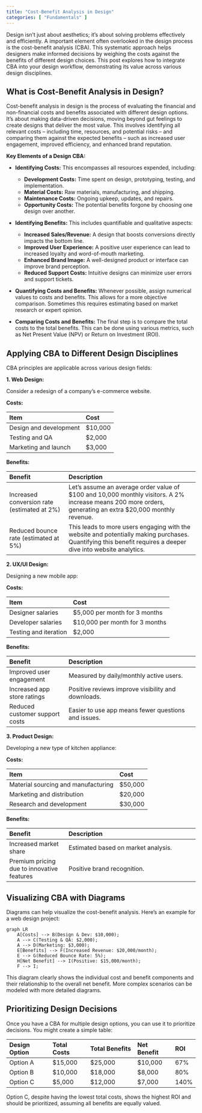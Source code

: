 ```yaml
---
title: "Cost-Benefit Analysis in Design"
categories: [ "Fundamentals" ]
---
```


Design isn't just about aesthetics; it's about solving problems effectively and efficiently. A important element often overlooked in the design process is the cost-benefit analysis (CBA). This systematic approach helps designers make informed decisions by weighing the costs against the benefits of different design choices. This post explores how to integrate CBA into your design workflow, demonstrating its value across various design disciplines.

## What is Cost-Benefit Analysis in Design?

Cost-benefit analysis in design is the process of evaluating the financial and non-financial costs and benefits associated with different design options. It's about making data-driven decisions, moving beyond gut feelings to create designs that deliver the most value. This involves identifying all relevant costs – including time, resources, and potential risks – and comparing them against the expected benefits – such as increased user engagement, improved efficiency, and enhanced brand reputation.

**Key Elements of a Design CBA:**

-   **Identifying Costs:** This encompasses all resources expended, including:

    -   **Development Costs:** Time spent on design, prototyping, testing, and implementation.
    -   **Material Costs:** Raw materials, manufacturing, and shipping.
    -   **Maintenance Costs:** Ongoing upkeep, updates, and repairs.
    -   **Opportunity Costs:** The potential benefits forgone by choosing one design over another.

-   **Identifying Benefits:** This includes quantifiable and qualitative aspects:

    -   **Increased Sales/Revenue:** A design that boosts conversions directly impacts the bottom line.
    -   **Improved User Experience:** A positive user experience can lead to increased loyalty and word-of-mouth marketing.
    -   **Enhanced Brand Image:** A well-designed product or interface can improve brand perception.
    -   **Reduced Support Costs:** Intuitive designs can minimize user errors and support tickets.

-   **Quantifying Costs and Benefits:** Whenever possible, assign numerical values to costs and benefits. This allows for a more objective comparison. Sometimes this requires estimating based on market research or expert opinion.

-   **Comparing Costs and Benefits:** The final step is to compare the total costs to the total benefits. This can be done using various metrics, such as Net Present Value (NPV) or Return on Investment (ROI).

## Applying CBA to Different Design Disciplines

CBA principles are applicable across various design fields:

**1. Web Design:**

Consider a redesign of a company's e-commerce website.

**Costs:** 

| Item                 | Cost                  |
|:----------------------|:-----------------------|
|Design and development | $10,000 |
|Testing and QA | $2,000 | 
|Marketing and launch | $3,000|

**Benefits:** 


| Benefit                       | Description                                                          |
|:-------------------------------|:----------------------------------------------------------------------|
|Increased conversion rate (estimated at 2%) | Let's assume an average order value of $100 and 10,000 monthly visitors. A 2% increase means 200 more orders, generating an extra $20,000 monthly revenue. |
|Reduced bounce rate (estimated at 5%) | This leads to more users engaging with the website and potentially making purchases. Quantifying this benefit requires a deeper dive into website analytics.|

**2. UX/UI Design:**

Designing a new mobile app:

**Costs:**

| Item                 | Cost                  |
|:----------------------|:-----------------------|
| Designer salaries    | $5,000 per month for 3 months |
| Developer salaries   | $10,000 per month for 3 months |
| Testing and iteration | $2,000                |

**Benefits:**

| Benefit                       | Description                                                          |
|:-------------------------------|:----------------------------------------------------------------------|
| Improved user engagement      | Measured by daily/monthly active users.                              |
| Increased app store ratings   | Positive reviews improve visibility and downloads.                   |
| Reduced customer support costs| Easier to use app means fewer questions and issues.                  |

**3. Product Design:**

Developing a new type of kitchen appliance:

**Costs:**

| Item                 | Cost                  |
|:----------------------|:-----------------------|
|Material sourcing and manufacturing | $50,000 |
|Marketing and distribution | $20,000 |
|Research and development | $30,000 |

**Benefits:**

| Benefit                       | Description                                                          |
|:-------------------------------|:----------------------------------------------------------------------|
|Increased market share         | Estimated based on market analysis.                                    |
|Premium pricing due to innovative features | Positive brand recognition.                                    |

## Visualizing CBA with Diagrams

Diagrams can help visualize the cost-benefit analysis. Here's an example for a web design project:

```mermaid
graph LR
    A[Costs] --> B(Design & Dev: $10,000);
    A --> C(Testing & QA: $2,000);
    A --> D(Marketing: $3,000);
    E[Benefits] --> F(Increased Revenue: $20,000/month);
    E --> G(Reduced Bounce Rate: 5%);
    H[Net Benefit] --> I(Positive: $15,000/month);
    F --> I;
```

This diagram clearly shows the individual cost and benefit components and their relationship to the overall net benefit. More complex scenarios can be modeled with more detailed diagrams.

## Prioritizing Design Decisions

Once you have a CBA for multiple design options, you can use it to prioritize decisions. You might create a simple table:

| Design Option | Total Costs | Total Benefits | Net Benefit | ROI  |
|:---------------|:-------------|:----------------|:-------------|:------|
| Option A      | \$15,000    | \$25,000       | \$10,000    | 67%  |
| Option B      | \$10,000    | \$18,000       | \$8,000     | 80%  |
| Option C      | \$5,000     | \$12,000       | \$7,000     | 140% |

Option C, despite having the lowest total costs, shows the highest ROI and should be prioritized, assuming all benefits are equally valued.



